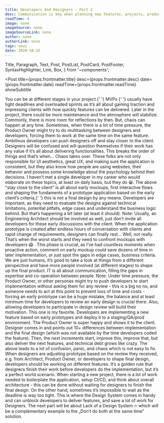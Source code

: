 ```yaml
---
title: Developers And Designers - Part 2
desc: Communication is key when planning new features, projects, products. But who should be involved in a conversation with clients, should there be any review of designs, how to find a balance between designs and implementation? All of these concerns can lead to chaos, let’s learn how to avoid it during product creation.
readTime: 4
image: none
imageSource: none
imageSourceLink: none
author: none
authorLink: none
tags: uxui
date: 2020-10-25
---
```


  Title,
  Paragraph,
  Text,
  Post,
  PostList,
  PostCard,
  PostFooter,
  SyntaxHighlighter,
  Link,
  Box,
} from '~components';

<Post
  title={props.frontmatter.title}
  desc={props.frontmatter.desc}
  date={props.frontmatter.date}
  readTime={props.frontmatter.readTime}
  showSubtitle
>
  <Title level={3}>Problem - Chaos in planning</Title>
  <Paragraph>
    You can be at different stages in your project.{' '}
    <Link href="https://en.wikipedia.org/wiki/Minimum_viable_product">
      MVPs
    </Link>{' '}
    usually have tight deadlines and overloaded sprints as it’s all about
    gaining traction and impressing clients with how quickly features can be
    delivered. Later in the project, there could be more maintenance and the
    atmosphere will stabilize. Commonly, there is more room for reflections by
    then.
  </Paragraph>
  <Paragraph strong>But, chaos can happen at any time.</Paragraph>
  <Paragraph>
    Sometimes, when there is a lot of time pressure, the Product Owner might try
    to do multitasking between designers and developers, forcing them to work at
    the same time on the same feature. Ambitious developers can push designers
    off and stay closer to the client. Designers will be confused and will
    question themselves if their work has any value if it’s all about delivering
    functionalities. This breaks the order of things and that’s when…
  </Paragraph>
  <Paragraph strong lastParagraph>
    Chaos takes over.
  </Paragraph>
  <Title level={3}>Solutions</Title>
  <Title level={4}>DESIGNERS - STAY CLOSE TO THE CLIENT</Title>
  <Paragraph>
    These folks are not only responsible for UI aesthetics, great UX, and making
    sure the application is consistent, but they also know how people are using
    websites, their behavior and possess some knowledge about the psychology
    behind their decisions. I haven’t met a single developer in my career who
    would elaborate on these topics, at least on daily basis, but they do 😀.
  </Paragraph>
  <Paragraph>
    The above "stay close to the client” is all about early mockups, first
    interactive flows and shaping the fundaments of a prototype application
    based on the early client’s criteria,{' '}
    <Text strong>this is not a final design by any means</Text>.
  </Paragraph>
  <Paragraph>
    Developers are important, as they need to evaluate the designs against
    technical limitations, potential pitfalls, edge cases and understand the
    business logic behind.
  </Paragraph>
  <Paragraph>But that’s happening a bit later (at least it should).</Paragraph>
  <Paragraph breakParagraph>
    <Text strong>Note</Text>: Usually, an Engineering Architect should be
    involved as well, just don’t invite all developers for these early
    discussions with the client.
  </Paragraph>
  <Title level={4}>DEVELOPERS - PARTICIPATE IN EARLY DESIGN REVIEW</Title>
  <Paragraph>
    When the application prototype is created after endless hours of
    conversation with clients and rapid change of requirements, designers can
    finally rest…
  </Paragraph>
  <Paragraph>
    Well, not really. That’s when the worst starts and they need to confront
    mockups with developers 😱 . This phase is crucial, as I’ve had countless
    moments when proactive action, comment on early mockup could save dozens of
    time in later implementation, or just spot the gaps in edge cases, business
    criteria.
  </Paragraph>
  <Paragraph>
    We are just humans, it’s good to take a look at things from a different
    perspective and have more people involved (at different stages) to shape up
    the final product. IT is all about communication, filling the gaps in
    expertise and co-operation between people.
  </Paragraph>
  <Paragraph breakParagraph>
    <Text strong>Note</Text>: Under time pressure, the Product Owner, or other
    personas might try to push developers to start implementation without asking
    them for any review - this is a big no no, and someone needs to act at this
    point to prevent loss of time and costs - forcing an early prototype can be
    a huge mistake, the balance and at least minimum time for developers to
    review an early design is crucial there. Also, allowing developers to
    participate in design review will build their motivation.
  </Paragraph>
  <Title level={4}>DON’T DO BOTH AT THE SAME TIME</Title>
  <Paragraph>
    This one is my favorite. Developers are implementing a new feature based on
    early prototypes and deploy it to a staging/QA/prod environment. The Product
    Owner is super happy and shows it to the client. Designer comes in and
    points out 10+ differences between implementation and the final design
    (which was not available by the time developers coded the feature). Then,
    the next increments start, improve this, improve that, but also deliver the
    next features, and technical debt grows like crazy.
  </Paragraph>
  <Paragraph strong>
    The above leads to a lot of confusion, panic, and chaos which is not easy to
    fix.
  </Paragraph>
  <Paragraph>
    When designers are adjusting prototype based on the review they received,
    e.g. from Architect, Product Owner, or developers to shape final design,
    developers should be working on different features. It’s a golden rule that
    designers finish their work before developers do the implementation, but
    it’s a perfect world scenario.
  </Paragraph>
  <Paragraph lastParagraph>
    When starting a new project, there is a lot of work needed to boilerplate
    the application, setup CI/CD, and think about overall architecture - this
    can be done without waiting for designers to finish the final design. On the
    other hand, sometimes it’s impossible to wait as the deadline is way too
    tight. This is where the Design System comes in handy and can unblock
    developers to deliver features, and save a lot of work for Designers.
  </Paragraph>
  <Title level={3}>Closing Notes</Title>
  <Paragraph>
    The next part will be about <Text strong>Lack of a Design System</Text> 🔥
    which will be a complementary example to the „Don’t do both at the same
    time” solution.
  </Paragraph>
  <PostFooter />
</Post>
